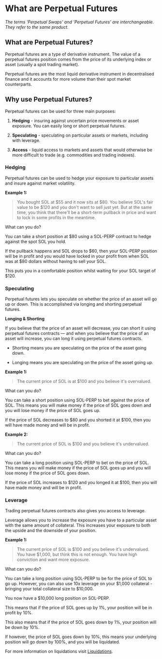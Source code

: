 # What are Perpetual Futures

_The terms 'Perpetual Swaps' and 'Perpetual Futures' are interchangeable. They refer to the same product._

## What are Perpetual Futures?

Perpetual futures are a type of derivative instrument. The value of a perpetual futures position comes from the price of its underlying index or asset (usually a spot trading market).

Perpetual futures are the most liquid derivative instrument in decentralised finance and it accounts for more volume than their spot market counterparts.

## Why use Perpetual Futures?

Perpetual futures can be used for three main purposes:

1.  **Hedging** - insuring against uncertain price movements or asset exposure. You can easily long or short perpetual futures.

2.  **Speculating** - speculating on particular assets or markets, including with leverage.

3.  **Access** - liquid access to markets and assets that would otherwise be more difficult to trade (e.g. commodities and trading indexes).

### Hedging

Perpetual futures can be used to hedge your exposure to particular assets and insure against market volatility.

**Example 1:**

> You bought SOL at \$55 and it now sits at \$80. You believe SOL's fair value to be \$120 and you don't want to sell just yet. But at the same time, you think that there'll be a short-term pullback in price and want to lock in some profits in the meantime.

What can you do?

You can take a short position at \$80 using a SOL-PERP contract to hedge against the spot SOL you hold.

If the pullback happens and SOL drops to \$60, then your SOL-PERP position will be in profit and you would have locked in your profit from when SOL was at $80 dollars without having to sell your SOL.

This puts you in a comfortable position whilst waiting for your SOL target of \$120.

### Speculating

Perpetual futures lets you speculate on whether the price of an asset will go up or down. This is accomplished via longing and shorting perpetual futures.

**Longing & Shorting**

If you believe that the price of an asset will decrease, you can short it using perpetual futures contracts — and when you believe that the price of an asset will increase, you can long it using perpetual futures contracts.

*   Shorting means you are speculating on the price of the asset going down.

*   Longing means you are speculating on the price of the asset going up.

**Example 1:**

> The current price of SOL is at \$100 and you believe it's overvalued.

What can you do?

You can take a short position using SOL-PERP to bet against the price of SOL. This means you will make money if the price of SOL goes down and you will lose money if the price of SOL goes up.

If the price of SOL decreases to \$80 and you shorted it at \$100, then you will have made money and will be in profit.

**Example 2:**

> The current price of SOL is \$100 and you believe it's undervalued.

What can you do?

You can take a long position using SOL-PERP to bet on the price of SOL. This means you will make money if the price of SOL goes up and you will lose money if the price of SOL goes down.

If the price of SOL increases to \$120 and you longed it at \$100, then you will have made money and will be in profit.

### Leverage

Trading perpetual futures contracts also gives you access to leverage.

Leverage allows you to increase the exposure you have to a particular asset with the same amount of collateral. This increases your exposure to both the upside and the downside of your position.

**Example 1:**

> The current price of SOL is \$100 and you believe it's undervalued. You have \$1,000, but think this is not enough. You have high conviction and want more exposure.

What can you do?

You can take a long position using SOL-PERP to be for the price of SOL to go up. However, you can also use 10x leverage on your \$1,000 collateral - bringing your total collateral size to $10,000.

You now have a \$10,000 long position on SOL-PERP.

This means that if the price of SOL goes up by 1%, your position will be in profit by 10%.

This also means that if the price of SOL goes down by 1%, your position will be down by 10%.

If however, the price of SOL goes down by 10%, this means your underlying position will go down by 100%, and you will be liquidated.

For more information on liquidations visit [Liquidations](/liquidations/liquidations).


